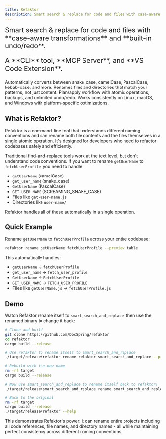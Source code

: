 ```yaml
---
title: Refaktor
description: Smart search & replace for code and files with case-aware transformations
---
```



<Card>
<div style="font-size: 1.35rem;">
Smart search & replace for code and files with <br/>**case-aware transformations** and **built-in undo/redo**.
<p>A **CLI** tool, **MCP Server**, and **VS Code Extension**.</p>
</div>
</Card>

<CardGrid>
	<Card title="Case-Aware" icon="approve-check">
		Automatically converts between snake_case, camelCase, PascalCase, kebab-case, and more.
	</Card>
	<Card title="File Renaming" icon="document">
		Renames files and directories that match your patterns, not just content.
	</Card>
	<Card title="Safety First" icon="seti:lock">
		Plan/apply workflow with atomic operations, backups, and unlimited undo/redo.
	</Card>
	<Card title="Cross-Platform" icon="laptop">
		Works consistently on Linux, macOS, and Windows with platform-specific optimizations.
	</Card>
</CardGrid>

## What is Refaktor?

Refaktor is a command-line tool that understands different naming conventions and can rename both file contents and the files themselves in a single atomic operation. It's designed for developers who need to refactor codebases safely and efficiently.

Traditional find-and-replace tools work at the text level, but don't understand code conventions. If you want to rename `getUserName` to `fetchUserProfile`, you need to handle:

- `getUserName` (camelCase)
- `get_user_name` (snake_case) 
- `GetUserName` (PascalCase)
- `GET_USER_NAME` (SCREAMING_SNAKE_CASE)
- Files like `get-user-name.js`
- Directories like `user-name/`

Refaktor handles all of these automatically in a single operation.

## Quick Example

Rename `getUserName` to `fetchUserProfile` across your entire codebase:

```bash
refaktor rename getUserName fetchUserProfile --preview table
```

This automatically handles:
- `getUserName` → `fetchUserProfile`
- `get_user_name` → `fetch_user_profile`  
- `GetUserName` → `FetchUserProfile`
- `GET_USER_NAME` → `FETCH_USER_PROFILE`
- Files like `getUserName.js` → `fetchUserProfile.js`

## Demo

Watch Refaktor rename itself to `smart_search_and_replace`, then use the renamed binary to change it back:

```bash
# Clone and build
git clone https://github.com/DocSpring/refaktor
cd refaktor
cargo build --release

# Use refaktor to rename itself to smart_search_and_replace
./target/release/refaktor rename refaktor smart_search_and_replace --preview table

# Rebuild with the new name
rm -rf target
cargo build --release

# Now use smart_search_and_replace to rename itself back to refaktor!
./target/release/smart_search_and_replace rename smart_search_and_replace refaktor --preview table

# Back to the original
rm -rf target
cargo build --release
./target/release/refaktor --help
```

This demonstrates Refaktor's power: it can rename entire projects including all code references, file names, and directory names - all while maintaining perfect consistency across different naming conventions.
